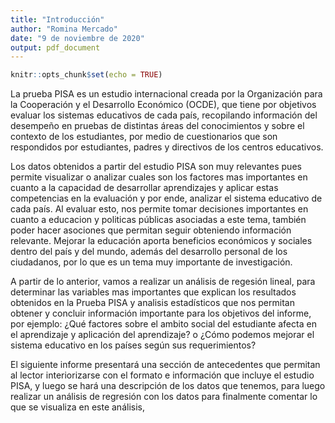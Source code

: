 ```yaml
---
title: "Introducción"
author: "Romina Mercado"
date: "9 de noviembre de 2020"
output: pdf_document
---
```


```r
knitr::opts_chunk$set(echo = TRUE)
```

La prueba PISA es un estudio internacional creada por la Organización para la Cooperación y el Desarrollo Económico (OCDE), que tiene por objetivos evaluar los sistemas educativos de cada país, recopilando información del desempeño en pruebas de distintas áreas del conocimientos y sobre el contexto de los estudiantes, por medio de cuestionarios que son respondidos por estudiantes, padres y directivos de los centros educativos.

Los datos obtenidos a partir del estudio PISA son muy relevantes pues permite visualizar o analizar cuales son los factores mas importantes en cuanto a la capacidad de desarrollar aprendizajes y aplicar estas competencias en la evaluación y por ende, analizar el sistema educativo de cada país. Al evaluar esto, nos permite tomar decisiones importantes en cuanto a educacion y politicas públicas asociadas a este tema, también poder hacer asociones que permitan seguir obteniendo información relevante. Mejorar la educación aporta beneficios económicos y sociales dentro del país y del mundo, además del desarrollo personal de los ciudadanos, por lo que es un tema muy importante de investigación. 

A partir de lo anterior, vamos a realizar un análisis de regesión lineal, para determinar las variables mas importantes que explican los resultados obtenidos en la Prueba PISA y analisis estadísticos que nos permitan obtener y concluir información importante para los objetivos del informe, por ejemplo: ¿Qué factores sobre el ambito social del estudiante afecta en el aprendizaje y aplicación del aprendizaje? o ¿Cómo podemos mejorar el sistema educativo en los países según sus requerimientos?

El siguiente informe presentará una sección de antecedentes que permitan al lector interiorizarse con el formato e información que incluye el estudio PISA, y luego se hará una descripción de los datos que tenemos, para luego realizar un análisis de regresión con los datos para finalmente comentar lo que se visualiza en este análisis, 




